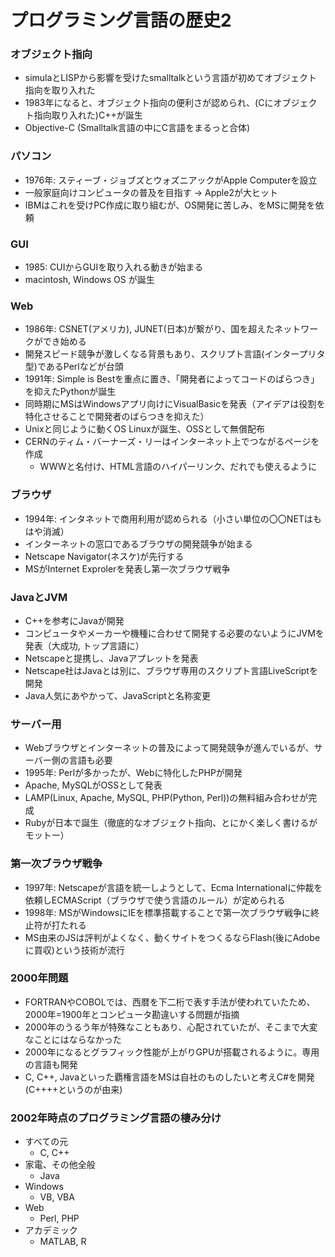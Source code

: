 # プログラミング言語の歴史2

### オブジェクト指向
- simulaとLISPから影響を受けたsmalltalkという言語が初めてオブジェクト指向を取り入れた
- 1983年になると、オブジェクト指向の便利さが認められ、(Cにオブジェクト指向取り入れた)C++が誕生
- Objective-C (Smalltalk言語の中にC言語をまるっと合体)

### パソコン
- 1976年: スティーブ・ジョブズとウォズニアックがApple Computerを設立
- 一般家庭向けコンピュータの普及を目指す → Apple2が大ヒット
- IBMはこれを受けPC作成に取り組むが、OS開発に苦しみ、をMSに開発を依頼

### GUI
- 1985: CUIからGUIを取り入れる動きが始まる
- macintosh, Windows OS が誕生

### Web
- 1986年: CSNET(アメリカ), JUNET(日本)が繋がり、国を超えたネットワークができ始める
- 開発スピード競争が激しくなる背景もあり、スクリプト言語(インタープリタ型)であるPerlなどが台頭
- 1991年: Simple is Bestを重点に置き、「開発者によってコードのばらつき」を抑えたPythonが誕生
- 同時期にMSはWindowsアプリ向けにVisualBasicを発表（アイデアは役割を特化させることで開発者のばらつきを抑えた）
- Unixと同じように動くOS Linuxが誕生、OSSとして無償配布
- CERNのティム・バーナーズ・リーはインターネット上でつながるページを作成
  - WWWと名付け、HTML言語のハイパーリンク、だれでも使えるように


### ブラウザ
- 1994年: インタネットで商用利用が認められる（小さい単位の〇〇NETはもはや消滅）
- インターネットの窓口であるブラウザの開発競争が始まる
- Netscape Navigator(ネスケ)が先行する
- MSがInternet Exprolerを発表し第一次ブラウザ戦争


### JavaとJVM
- C++を参考にJavaが開発
- コンピュータやメーカーや機種に合わせて開発する必要のないようにJVMを発表（大成功, トップ言語に）
- Netscapeと提携し、Javaアプレットを発表
- Netscape社はJavaとは別に、ブラウザ専用のスクリプト言語LiveScriptを開発
- Java人気にあやかって、JavaScriptと名称変更

### サーバー用
- Webブラウザとインターネットの普及によって開発競争が進んでいるが、サーバー側の言語も必要
- 1995年: Perlが多かったが、Webに特化したPHPが開発
- Apache, MySQLがOSSとして発表
- LAMP(Linux, Apache, MySQL, PHP(Python, Perl))の無料組み合わせが完成
- Rubyが日本で誕生（徹底的なオブジェクト指向、とにかく楽しく書けるがモットー）

### 第一次ブラウザ戦争
- 1997年: Netscapeが言語を統一しようとして、Ecma Internationalに仲裁を依頼しECMAScript（ブラウザで使う言語のルール）が定められる
- 1998年: MSがWindowsにIEを標準搭載することで第一次ブラウザ戦争に終止符が打たれる
- MS由来のJSは評判がよくなく、動くサイトをつくるならFlash(後にAdobeに買収)という技術が流行

### 2000年問題
- FORTRANやCOBOLでは、西暦を下二桁で表す手法が使われていたため、2000年=1900年とコンピュータ勘違いする問題が指摘
- 2000年のうるう年が特殊なこともあり、心配されていたが、そこまで大変なことにはならなかった
- 2000年になるとグラフィック性能が上がりGPUが搭載されるように。専用の言語も開発
- C, C++, Javaといった覇権言語をMSは自社のものしたいと考えC#を開発(C++++というのが由来)

### 2002年時点のプログラミング言語の棲み分け
- すべての元
  - C, C++
- 家電、その他全般
  - Java
- Windows
  - VB, VBA
- Web
  - Perl, PHP
- アカデミック
  - MATLAB, R